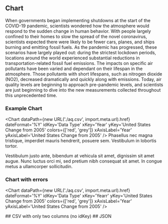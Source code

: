 <Block>
  <Prose>

## Chart

When governments began implementing shutdowns at the start of the COVID-19 pandemic, scientists wondered how the atmosphere would respond to the sudden change in human behavior. With people largely confined to their homes to slow the spread of the novel coronavirus, scientists expected there were likely to be fewer cars, planes, and ships burning and emitting fossil fuels. As the pandemic has progressed, these scenarios have largely played out: during the strictest lockdown periods, locations around the world experienced substantial reductions in transportation-related fossil fuel emissions. The impacts on specific air pollutants have been varied and dependant on their lifespan in the atmosphere. Those pollutants with short lifespans, such as nitrogen dioxide (NO2), decreased dramatically and quickly along with emissions. Today, air quality levels are beginning to approach pre-pandemic levels, and scientists are just beginning to dive into the new measurements collected throughout this unprecedented time.

### Example Chart

<Chart
  dataPath={new URL('./aq.csv', import.meta.url).href}
  dateFormat='%Y'
  idKey='Data Type'
  xKey='Year'
  yKey='United States Change from 2005'
  colors={['red', 'grey']}
  xAxisLabel='Year'
  yAxisLabel='United States Change from 2005'
/>
Phasellus nec magna tristique, imperdiet mauris hendrerit, posuere sem. Vestibulum in lobortis tortor.

Vestibulum justo ante, bibendum at vehicula sit amet, dignissim sit amet augue. Nunc luctus orci mi, sed pretium nibh consequat sit amet. In congue metus a ullamcorper sollicitudin.

### Chart with errors
<Chart
  dataPath={new URL('./aq.csv', import.meta.url).href}
  dateFormat='%Y'
  idKey='Data Type'
  xKey='Yearr'
  yKey='United States Change from 2005'
  colors={['red', 'grey']}
  xAxisLabel='Year'
  yAxisLabel='United States Change from 2005'
/>

</Prose>
</Block>

<Block>
  <Prose>
    ## CSV with only two columns (no idKey)
    <Chart
      dataPath={new URL('./two-column.csv', import.meta.url).href}
      dateFormat='%Y'
      xKey='year'
      yKey='change'
      xAxisLabel='NO2 change from 2005 to 2010'
      yAxisLabel=''
    />
  </Prose>
</Block>

<Block>
  <Prose>
    ## JSON
    <Chart
      dataPath={new URL('raw:./sample.json', import.meta.url).href}
      dateFormat='%Y'
      xKey='time'
      yKey='visitors'
      xAxisLabel='Year'
      yAxisLabel='United States Change from 2005'
    />
  </Prose>
</Block>


<Block type='wide'>
  <Figure>
    <Chart
      dataPath='/public/example.csv'
      dateFormat='%m/%d/%Y'
      idKey='County'
      xKey='Test Date'
      yKey='New Positives'
      highlightStart='12/10/2021'
      highlightEnd='01/20/2022'
      highlightLabel='Omicron'
      xAxisLabel='Date'
      yAxisLabel='Positive case'
      altTitle='Covid postivie case per county in New York State'
      altDesc='The chart shows the big peak at omicron.'
    />
    <Caption attrAuthor='somebody' attrUrl='https://developmentseed.org' />
  </Figure>
</Block>
